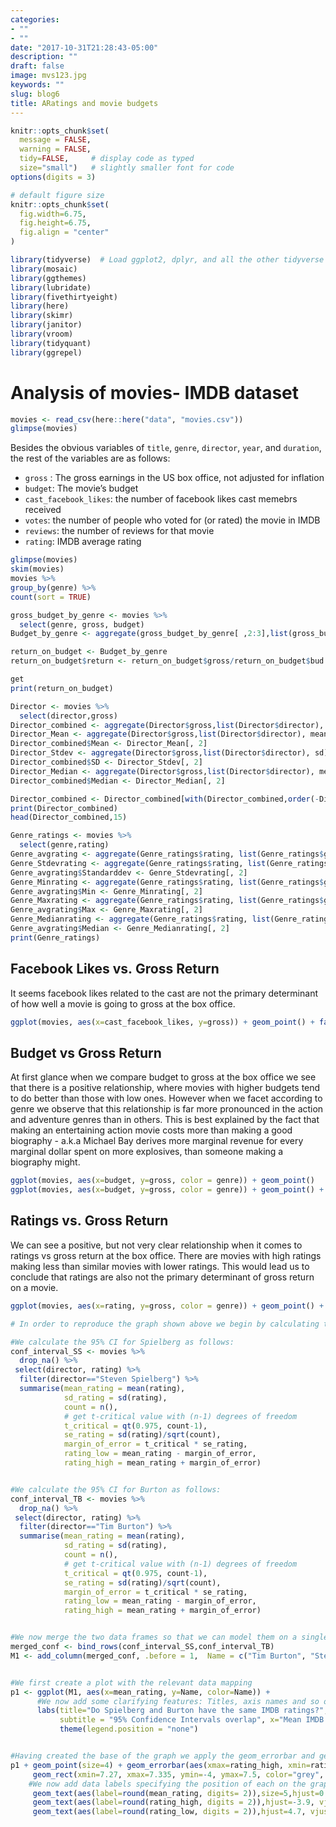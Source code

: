```yaml
---
categories:
- ""
- ""
date: "2017-10-31T21:28:43-05:00"
description: ""
draft: false
image: mvs123.jpg
keywords: ""
slug: blog6
title: ARatings and movie budgets
---
```



```r
knitr::opts_chunk$set(
  message = FALSE, 
  warning = FALSE, 
  tidy=FALSE,     # display code as typed
  size="small")   # slightly smaller font for code
options(digits = 3)

# default figure size
knitr::opts_chunk$set(
  fig.width=6.75, 
  fig.height=6.75,
  fig.align = "center"
)
```


```r
library(tidyverse)  # Load ggplot2, dplyr, and all the other tidyverse packages
library(mosaic)
library(ggthemes)
library(lubridate)
library(fivethirtyeight)
library(here)
library(skimr)
library(janitor)
library(vroom)
library(tidyquant)
library(ggrepel)
```


# Analysis of movies- IMDB dataset

```r

movies <- read_csv(here::here("data", "movies.csv"))
glimpse(movies)

```

Besides the obvious variables of `title`, `genre`, `director`, `year`, and `duration`, the rest of the variables are as follows:

- `gross` : The gross earnings in the US box office, not adjusted for inflation
- `budget`: The movie's budget 
- `cast_facebook_likes`: the number of facebook likes cast memebrs received
- `votes`: the number of people who voted for (or rated) the movie in IMDB 
- `reviews`: the number of reviews for that movie
- `rating`: IMDB average rating 

```r
glimpse(movies)
skim(movies)
movies %>%
group_by(genre) %>%
count(sort = TRUE)

gross_budget_by_genre <- movies %>% 
  select(genre, gross, budget)
Budget_by_genre <- aggregate(gross_budget_by_genre[ ,2:3],list(gross_budget_by_genre$genre), mean)

return_on_budget <- Budget_by_genre
return_on_budget$return <- return_on_budget$gross/return_on_budget$bud

get
print(return_on_budget)


```

```r
Director <- movies %>%
  select(director,gross)
Director_combined <- aggregate(Director$gross,list(Director$director), sum)
Director_Mean <- aggregate(Director$gross,list(Director$director), mean)
Director_combined$Mean <- Director_Mean[, 2]
Director_Stdev <- aggregate(Director$gross,list(Director$director), sd)
Director_combined$SD <- Director_Stdev[, 2]
Director_Median <- aggregate(Director$gross,list(Director$director), median)
Director_combined$Median <- Director_Median[, 2]

Director_combined <- Director_combined[with(Director_combined,order(-Director_combined$x)), ]
print(Director_combined)
head(Director_combined,15)

```

```r
Genre_ratings <- movies %>%
  select(genre,rating)
Genre_avgrating <- aggregate(Genre_ratings$rating, list(Genre_ratings$genre), mean)
Genre_Stdevrating <- aggregate(Genre_ratings$rating, list(Genre_ratings$genre), sd)
Genre_avgrating$Standarddev <- Genre_Stdevrating[, 2]
Genre_Minrating <- aggregate(Genre_ratings$rating, list(Genre_ratings$genre), min)
Genre_avgrating$Min <- Genre_Minrating[, 2]
Genre_Maxrating <- aggregate(Genre_ratings$rating, list(Genre_ratings$genre), max)
Genre_avgrating$Max <- Genre_Maxrating[, 2]
Genre_Medianrating <- aggregate(Genre_ratings$rating, list(Genre_ratings$genre), median)
Genre_avgrating$Median <- Genre_Medianrating[, 2]
print(Genre_ratings)


```

  
## Facebook Likes vs. Gross Return
 
  It seems facebook likes related to the cast are not the primary determinant of how well a movie is going to gross at the box office.


```r

ggplot(movies, aes(x=cast_facebook_likes, y=gross)) + geom_point() + facet_wrap(~genre) + labs( x = " Cast Facebook Likes", y = " Gross Return")

```


## Budget vs Gross Return 
  
  At first glance when we compare budget to gross at the box office we see that there is a positive relationship, where movies with higher budgets tend to do better than those with low ones. However when we facet according to genre we observe that this relationship is far more pronounced in the action and adventure genres than in others. This is best explained by the fact that making an entertaining action movie costs more than making a good biography - a.k.a Michael Bay derives more marginal revenue for every marginal dollar spent on more explosives, than someone making a biography might. 

```r

ggplot(movies, aes(x=budget, y=gross, color = genre)) + geom_point() 
ggplot(movies, aes(x=budget, y=gross, color = genre)) + geom_point() + facet_wrap(~genre)


```

## Ratings vs. Gross Return
 
  We can see a positive, but not very clear relationship when it comes to ratings vs gross return at the box office. There are movies with high ratings making less than similar movies with lower ratings. This would lead us to conclude that ratings are also not the primary determinant of gross return on a movie. 

```r

ggplot(movies, aes(x=rating, y=gross, color = genre)) + geom_point() + facet_wrap(~genre) + labs( x = "IMDB Ratings", y = " Gross Returns")

```


```r

# In order to reproduce the graph shown above we begin by calculating the confidence intervals for the mean ratings of Burton and Spielberg

#We calculate the 95% CI for Spielberg as follows:
conf_interval_SS <- movies %>% 
  drop_na() %>% 
 select(director, rating) %>% 
  filter(director=="Steven Spielberg") %>% 
  summarise(mean_rating = mean(rating),
            sd_rating = sd(rating),
            count = n(),
            # get t-critical value with (n-1) degrees of freedom
            t_critical = qt(0.975, count-1),
            se_rating = sd(rating)/sqrt(count),
            margin_of_error = t_critical * se_rating,
            rating_low = mean_rating - margin_of_error,
            rating_high = mean_rating + margin_of_error)


#We calculate the 95% CI for Burton as follows:
conf_interval_TB <- movies %>% 
  drop_na() %>% 
 select(director, rating) %>% 
  filter(director=="Tim Burton") %>% 
  summarise(mean_rating = mean(rating),
            sd_rating = sd(rating),
            count = n(),
            # get t-critical value with (n-1) degrees of freedom
            t_critical = qt(0.975, count-1),
            se_rating = sd(rating)/sqrt(count),
            margin_of_error = t_critical * se_rating,
            rating_low = mean_rating - margin_of_error,
            rating_high = mean_rating + margin_of_error)  


#We now merge the two data frames so that we can model them on a single graph
merged_conf <- bind_rows(conf_interval_SS,conf_interval_TB) 
M1 <- add_column(merged_conf, .before = 1,  Name = c("Tim Burton", "Steven Spielberg"))


#We first create a plot with the relevant data mapping
p1 <- ggplot(M1, aes(x=mean_rating, y=Name, color=Name)) + 
      #We now add some clarifying features: Titles, axis names and so on
      labs(title="Do Spielberg and Burton have the same IMDB ratings?", 
           subtitle = "95% Confidence Intervals overlap", x="Mean IMDB rating", y="") + 
           theme(legend.position = "none")


#Having created the base of the graph we apply the geom_errorbar and geom_rect features to add further functionality
p1 + geom_point(size=4) + geom_errorbar(aes(xmax=rating_high, xmin=rating_low), width=0.1, size=2) + 
     geom_rect(xmin=7.27, xmax=7.335, ymin=-4, ymax=7.5, color="grey", fill="grey", alpha=0.3) +
    #We now add data labels specifying the position of each on the graph 
     geom_text(aes(label=round(mean_rating, digits= 2)),size=5,hjust=0.5, vjust=-1.5) +
     geom_text(aes(label=round(rating_high, digits = 2)),hjust=-3.9, vjust=-1.5) +
     geom_text(aes(label=round(rating_low, digits = 2)),hjust=4.7, vjust=-1.5) 


```



